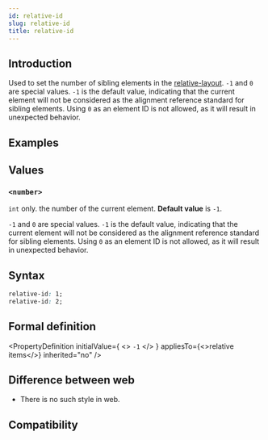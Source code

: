 ```yaml
---
id: relative-id
slug: relative-id
title: relative-id
---
```


## Introduction

Used to set the number of sibling elements in the [relative-layout](guide/ui/layout/relative-layout.mdx). `-1` and `0` are special values. `-1` is the default value, indicating that the current element will not be considered as the alignment reference standard for sibling elements. Using `0` as an element ID is not allowed, as it will result in unexpected behavior.

## Examples


<Go
  example="css-api"
  defaultFile="src/relative-id/App.tsx"
  img="/assets/doc/css/relative-id.png"
  defaultEntryFile="dist/relative-id.lynx.bundle"
  entry="src/relative-id"
/>

## Values

### `<number>`

`int` only. the number of the current element. **Default value** is `-1`.

`-1` and `0` are special values. `-1` is the default value, indicating that the current element will not be considered as the alignment reference standard for sibling elements. Using `0` as an element ID is not allowed, as it will result in unexpected behavior.

## Syntax

```css
relative-id: 1;
relative-id: 2;
```

## Formal definition


<PropertyDefinition
  initialValue={
    <>
      <code>-1</code>
    </>
  }
  appliesTo={<>relative items</>}
  inherited="no"
/>

## Difference between web

- There is no such style in web.

## Compatibility


<LegacyCompatTable metadata="css/properties/relative-id" />
